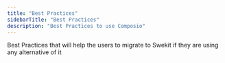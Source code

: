 ```yaml
---
title: "Best Practices"
sidebarTitle: "Best Practices"
description: "Best Practices to use Composio"
---
```


Best Practices that will help the users to migrate to Swekit if they are using any alternative of it
